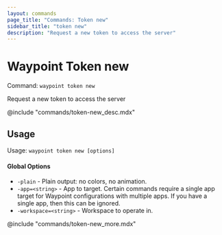 ```yaml
---
layout: commands
page_title: "Commands: Token new"
sidebar_title: "token new"
description: "Request a new token to access the server"
---
```


# Waypoint Token new

Command: `waypoint token new`

Request a new token to access the server

@include "commands/token-new_desc.mdx"

## Usage

Usage: `waypoint token new [options]`

#### Global Options

- `-plain` - Plain output: no colors, no animation.
- `-app=<string>` - App to target. Certain commands require a single app target for Waypoint configurations with multiple apps. If you have a single app, then this can be ignored.
- `-workspace=<string>` - Workspace to operate in.

@include "commands/token-new_more.mdx"
